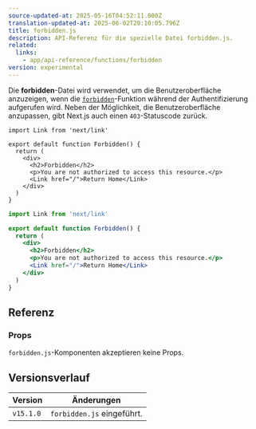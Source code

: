 ```yaml
---
source-updated-at: 2025-05-16T04:52:11.000Z
translation-updated-at: 2025-06-02T20:10:05.796Z
title: forbidden.js
description: API-Referenz für die spezielle Datei forbidden.js.
related:
  links:
    - app/api-reference/functions/forbidden
version: experimental
---
```


Die **forbidden**-Datei wird verwendet, um die Benutzeroberfläche anzuzeigen, wenn die [`forbidden`](/docs/app/api-reference/functions/forbidden)-Funktion während der Authentifizierung aufgerufen wird. Neben der Möglichkeit, die Benutzeroberfläche anzupassen, gibt Next.js auch einen `403`-Statuscode zurück.

```tsx filename="app/forbidden.tsx" switcher
import Link from 'next/link'

export default function Forbidden() {
  return (
    <div>
      <h2>Forbidden</h2>
      <p>You are not authorized to access this resource.</p>
      <Link href="/">Return Home</Link>
    </div>
  )
}
```

```jsx filename="app/forbidden.jsx" switcher
import Link from 'next/link'

export default function Forbidden() {
  return (
    <div>
      <h2>Forbidden</h2>
      <p>You are not authorized to access this resource.</p>
      <Link href="/">Return Home</Link>
    </div>
  )
}
```

## Referenz

### Props

`forbidden.js`-Komponenten akzeptieren keine Props.

## Versionsverlauf

| Version   | Änderungen                    |
| --------- | ---------------------------- |
| `v15.1.0` | `forbidden.js` eingeführt.   |